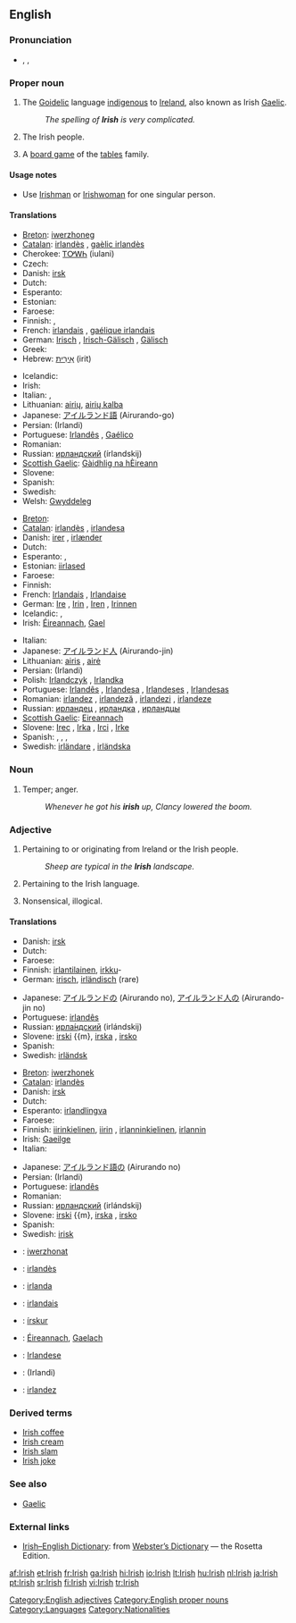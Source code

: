 {{rfc|most translations in ‘people collectively’ only mention one person}}
{{wikipedia}}
{{interwiktionary|code=ga}}
==English==

===Pronunciation===
* {{enPR|ī'rĭsh}}, {{IPA|/ˈaɪrɪʃ/}}, {{SAMPA|/"aIrIS/}}

===Proper noun===
{{en-proper noun}}

# The [[Goidelic]] language [[indigenous]] to [[Ireland]], also known as Irish [[Gaelic]].
#: ''The spelling of '''Irish''' is very complicated.''
# {{italbrac|collectively as a plural}} The Irish people.
# A [[board game]] of the [[tables]] family.

====Usage notes====
* Use [[Irishman]] or [[Irishwoman]] for one singular person.

====Translations====
{{trans-top|the language}}
* [[Breton]]: [[iwerzhoneg]] {{m}}
* [[Catalan]]: [[irlandès]] {{m}}, [[gaèlic irlandès]] {{m}}
* Cherokee: [[ᎢᎤᎳᏂ]] (iulani)
* Czech: {{t-|cs|irština|f}}
* Danish: [[irsk]]
* Dutch: {{t+|nl|Iers|n}}
* Esperanto: {{t|eo|irlanda lingvo|xs=Esperanto}}
* Estonian: {{t-|et|iiri}}
* Faroese: {{t-|fo|írskt|n|xs=Faroese}}
* Finnish: {{t+|fi|iiri}}, {{t-|fi|irlanti}}
* French: [[irlandais]] {{m}}, [[gaélique irlandais]] {{m}}
* German: [[Irisch]] {{n}}, [[Irisch-Gälisch]] {{n}}, [[Gälisch]] {{n}}
* Greek: {{t+|el|ιρλανδικά|n|p|tr=irlandiká|sc=Grek}}
* Hebrew: [[אירית|אִירִית]] (irit)
{{trans-mid}}
* Icelandic: {{t|is|Írska}}
* Irish: {{t+|ga|Gaeilge|xs=Irish}}
* Italian: {{t|it|irlandese|m}}, {{t|it|gaelico|m}}
* Lithuanian: [[airių]], [[airių kalba]]
* Japanese: [[アイルランド語]] (Airurando-go)
* Persian: {{FAchar|[[ایرلندی]]}} (Irlandi)
* Portuguese: [[Irlandês]] {{m}}, [[Gaélico]] {{m}}
* Romanian: {{t+|ro|irlandeză|f}}
* Russian: [[ирландский]] (írlandskij) {{m}}
* [[Scottish Gaelic]]: [[Gàidhlig na hÈireann]] {{f}}
* Slovene: {{t+|sl|irščina|f}}
* Spanish: {{t+|es|irlandés|m}}
* Swedish: {{t-|sv|iriska|c}}
* Welsh: [[Gwyddeleg]]
{{trans-bottom}}

{{trans-top|the people}}
* [[Breton]]: {{t|br|Iwerzhoniz|p|xs=Breton}}
* [[Catalan]]: [[irlandès]] {{m}}, [[irlandesa]] {{f}}
* Danish: [[irer]] {{c}}, [[irlænder]] {{c}}
* Dutch: {{t|nl|Ieren||p}}
* Esperanto: {{t|eo|irlandano|m|xs=Esperanto}}, {{t|eo|irlandanino|f|xs=Esperanto}}
* Estonian: [[iirlased]]
* Faroese: {{t-|fo|íri|m|xs=Faroese}}
* Finnish: {{t+|fi|irlantilainen|p|alt=irlantilaiset}}
* French: [[Irlandais]] {{m}}, [[Irlandaise]] {{f}}
* German: [[Ire]] {{m}}, [[Irin]] {{f}}, [[Iren]] {{m|p}}, [[Irinnen]] {{f|p}}
* Icelandic: {{t|is|Írlendingur|m}}, {{t|is|Írlendingar|p}}
* Irish: [[Éireannach]], [[Gael]]
{{trans-mid}}
* Italian: {{t|it|irlandese|m|f}}
* Japanese: [[アイルランド人]] (Airurando-jin)
* Lithuanian: [[airis]] {{m}}, [[airė]] {{f}}
* Persian: {{FAchar|[[ایرلندی]]}} (Irlandi)
* Polish: [[Irlandczyk]] {{m}}, [[Irlandka]] {{f}}
* Portuguese: [[Irlandês]] {{m}}, [[Irlandesa]] {{f}}, [[Irlandeses]] {{m|p}}, [[Irlandesas]] {{f|p}}
* Romanian: [[irlandez]] {{m}}, [[irlandeză]] {{f}}, [[irlandezi]] {{p}}, [[irlandeze]] {{f|p}}
* Russian: [[ирландец]] {{m}}, [[ирландка]] {{f}}, [[ирландцы]] {{p}}
* [[Scottish Gaelic]]: [[Eireannach]] {{m}}
* Slovene: [[Irec]] {{m}}, [[Irka]] {{f}}, [[Irci]] {{p}}, [[Irke]] {{f|p}}
* Spanish: {{t+|es|irlandés|m}}, {{t-|es|irlandesa|f}}, {{t|es|irlandeses|m|p}}, {{t|es|irlandesas|f|p}}
* Swedish: [[irländare]] {{m|f}}, [[irländska]] {{f}}
{{trans-bottom}}

{{trans-top|board game}}
{{trans-mid}}
{{trans-bottom}}

===Noun===
{{en-noun}}
# {{colloquial}} Temper; anger.
#: ''Whenever he got his '''irish''' up, Clancy lowered the boom.''

===Adjective===
{{en-adj|-}}

# Pertaining to or originating from Ireland or the Irish people.
#: ''Sheep are typical in the '''Irish''' landscape.''
# Pertaining to the Irish language.
# {{context|derogatory|colloquial}} Nonsensical, illogical.

{{rfex|particularly the last}}

====Translations====
{{trans-top|pertaining to or originating from Ireland or the Irish people}}
* Danish: [[irsk]]
* Dutch: {{t+|nl|Iers}}
* Faroese: {{t-|fo|írskur|xs=Faroese}}
* Finnish: [[irlantilainen]], [[irkku]]-
* German: [[irisch]], [[irländisch]] (rare)
{{trans-mid}}
* Japanese: [[アイルランド]]の (Airurando no), [[アイルランド人]]の (Airurando-jin no)
* Portuguese: [[irlandês]]
* Russian: [[ирландский|ирла́ндский]] (irlándskij)
* Slovene: [[irski]] {{m}, [[irska]] {{f}}, [[irsko]] {{n}}
* Spanish: {{t+|es|irlandés}}
* Swedish: [[irländsk]]
{{trans-bottom}}

{{trans-top|pertaining to the language}}
* [[Breton]]: [[iwerzhonek]]
* [[Catalan]]: [[irlandès]]
* Danish: [[irsk]]
* Dutch: {{t+|nl|Iers}}
* Esperanto: [[irland]][[lingva]]
* Faroese: {{t-|fo|írskur|xs=Faroese}}
* Finnish: [[iiri|iirin]][[kielinen]], [[iiri|iirin]] {{italbrac|+ genitive}}, [[irlanti|irlannin]][[kielinen]], [[irlanti|irlannin]] {{italbrac|+ genitive}}
* Irish: [[Gaeilge]] {{italbrac|+ genitive}}
* Italian: {{t|it|Irlandese}}
{{trans-mid}}
* Japanese: [[アイルランド語]]の (Airurando no)
* Persian: {{FAchar|[[ایرلندی]]}} (Irlandi)
* Portuguese: [[irlandês]]
* Romanian: {{t+|ro|irlandeză}}
* Russian: [[ирландский]] (irlándskij)
* Slovene: [[irski]] {{m}, [[irska]] {{f}}, [[irsko]] {{n}}
* Spanish: {{t+|es|irlandés}}
* Swedish: [[irisk]]
{{trans-bottom}}

{{trans-top|nonsensical}}
{{trans-mid}}
{{trans-bottom}}

{{checktrans-top}}
* {{ttbc|Breton}}: [[iwerzhonat]]
* {{ttbc|Catalan}}: [[irlandès]]
* {{ttbc|Esperanto}}: [[irlanda]]
* {{ttbc|French}}: [[irlandais]]
* {{ttbc|Icelandic}}: [[írskur]]
* {{ttbc|Irish}}: [[Éireannach]], [[Gaelach]]
{{checktrans-mid}}
* {{ttbc|Italian}}: [[Irlandese]]
* {{ttbc|Persian}}: {{FAchar|[[ایرلندی]]}} (Irlandi)
* {{ttbc|Romanian}}: [[irlandez]]
{{checktrans-bottom}}

===Derived terms===
* [[Irish coffee]]
* [[Irish cream]]
* [[Irish slam]]
* [[Irish joke]]

===See also===
* [[Gaelic]]

===External links===
* [http://www.websters-online-dictionary.org/definition/Irish-english/ Irish–English Dictionary]: from [http://www.websters-online-dictionary.org/ Webster’s Dictionary] — the Rosetta Edition.
{{ethnologue|code=gle}}

[[Category:English adjectives]]
[[Category:English proper nouns]]
[[Category:Languages]]
[[Category:Nationalities]]

[[af:Irish]]
[[et:Irish]]
[[fr:Irish]]
[[ga:Irish]]
[[hi:Irish]]
[[io:Irish]]
[[lt:Irish]]
[[hu:Irish]]
[[nl:Irish]]
[[ja:Irish]]
[[pt:Irish]]
[[sr:Irish]]
[[fi:Irish]]
[[vi:Irish]]
[[tr:Irish]]